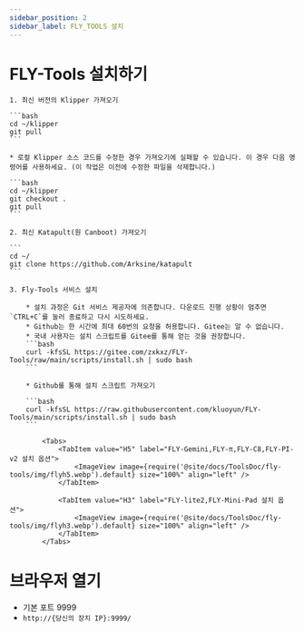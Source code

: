 ```yaml
---
sidebar_position: 2
sidebar_label: FLY_TOOLS 설치
---
```


# FLY-Tools 설치하기

    1. 최신 버전의 Klipper 가져오기

    ```bash
    cd ~/klipper
    git pull
    ```

    * 로컬 Klipper 소스 코드를 수정한 경우 가져오기에 실패할 수 있습니다. 이 경우 다음 명령어를 사용하세요. (이 작업은 이전에 수정한 파일을 삭제합니다.)

    ```bash
    cd ~/klipper
    git checkout .
    git pull
    ```

    2. 최신 Katapult(원 Canboot) 가져오기

    ```
    cd ~/
    git clone https://github.com/Arksine/katapult
    ```

    3. Fly-Tools 서비스 설치

        * 설치 과정은 Git 서비스 제공자에 의존합니다. 다운로드 진행 상황이 멈추면 `CTRL+C`를 눌러 종료하고 다시 시도하세요.
        * Github는 한 시간에 최대 60번의 요청을 허용합니다. Gitee는 알 수 없습니다.
        * 국내 사용자는 설치 스크립트를 Gitee를 통해 얻는 것을 권장합니다.
        ```bash
        curl -kfsSL https://gitee.com/zxkxz/FLY-Tools/raw/main/scripts/install.sh | sudo bash
        ```

        * Github를 통해 설치 스크립트 가져오기

        ```bash
        curl -kfsSL https://raw.githubusercontent.com/kluoyun/FLY-Tools/main/scripts/install.sh | sudo bash
        ```

            <Tabs>
                <TabItem value="H5" label="FLY-Gemini,FLY-π,FLY-C8,FLY-PI-v2 설치 옵션">
                    <ImageView image={require('@site/docs/ToolsDoc/fly-tools/img/flyh5.webp').default} size="100%" align="left" />
                </TabItem>
                
                <TabItem value="H3" label="FLY-lite2,FLY-Mini-Pad 설치 옵션">
                    <ImageView image={require('@site/docs/ToolsDoc/fly-tools/img/flyh3.webp').default} size="100%" align="left" />
                </TabItem>
            </Tabs>



# 브라우저 열기
   * 기본 포트 9999
   * `http://{당신의 장치 IP}:9999/`